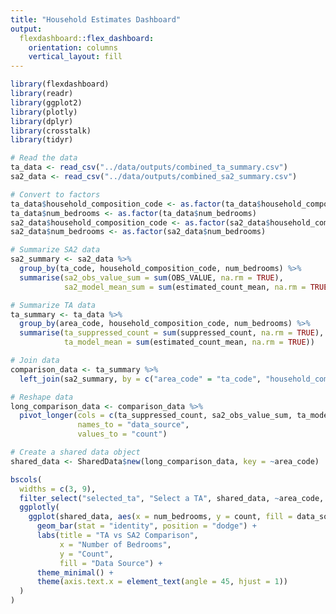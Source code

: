 ```yaml
---
title: "Household Estimates Dashboard"
output:
  flexdashboard::flex_dashboard:
    orientation: columns
    vertical_layout: fill
---
```


```r
library(flexdashboard)
library(readr)
library(ggplot2)
library(plotly)
library(dplyr)
library(crosstalk)
library(tidyr)

# Read the data
ta_data <- read_csv("../data/outputs/combined_ta_summary.csv")
sa2_data <- read_csv("../data/outputs/combined_sa2_summary.csv")

# Convert to factors
ta_data$household_composition_code <- as.factor(ta_data$household_composition_code)
ta_data$num_bedrooms <- as.factor(ta_data$num_bedrooms)
sa2_data$household_composition_code <- as.factor(sa2_data$household_composition_code)
sa2_data$num_bedrooms <- as.factor(sa2_data$num_bedrooms)

# Summarize SA2 data
sa2_summary <- sa2_data %>%
  group_by(ta_code, household_composition_code, num_bedrooms) %>%
  summarise(sa2_obs_value_sum = sum(OBS_VALUE, na.rm = TRUE),
            sa2_model_mean_sum = sum(estimated_count_mean, na.rm = TRUE))

# Summarize TA data
ta_summary <- ta_data %>%
  group_by(area_code, household_composition_code, num_bedrooms) %>%
  summarise(ta_suppressed_count = sum(suppressed_count, na.rm = TRUE),
            ta_model_mean = sum(estimated_count_mean, na.rm = TRUE))

# Join data
comparison_data <- ta_summary %>%
  left_join(sa2_summary, by = c("area_code" = "ta_code", "household_composition_code", "num_bedrooms"))

# Reshape data
long_comparison_data <- comparison_data %>%
  pivot_longer(cols = c(ta_suppressed_count, sa2_obs_value_sum, ta_model_mean, sa2_model_mean_sum),
               names_to = "data_source",
               values_to = "count")

# Create a shared data object
shared_data <- SharedData$new(long_comparison_data, key = ~area_code)

```

```r
bscols(
  widths = c(3, 9),
  filter_select("selected_ta", "Select a TA", shared_data, ~area_code, multiple = FALSE),
  ggplotly(
    ggplot(shared_data, aes(x = num_bedrooms, y = count, fill = data_source)) +
      geom_bar(stat = "identity", position = "dodge") +
      labs(title = "TA vs SA2 Comparison",
           x = "Number of Bedrooms",
           y = "Count",
           fill = "Data Source") +
      theme_minimal() +
      theme(axis.text.x = element_text(angle = 45, hjust = 1))
  )
)
```